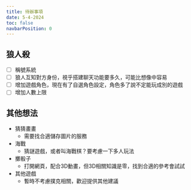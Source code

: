 ```yaml
---
title: 待辦事項
date: 5-4-2024
toc: false
navbarPosition: 0
---
```


## 狼人殺

- [ ] 稱號系統
- [ ] 狼人互知對方身份，視乎搭建聊天功能要多久，可能比想像中容易
- [ ] 增加遊戲角色，現在有了自選角色設定，角色多了說不定能玩成別的遊戲
- [ ] 增加人數上限

## 其他想法

- 猜猜畫畫
  - 需要找合適儲存圖片的服務
- 海戰
  - 猜謎遊戲，或者叫海戰棋？要考慮一下多人玩法
- 擲骰子
  - 打開網頁，配合3D動畫，但3D相關知識是零，找到合適的參考會試試
- 其他遊戲
  - 暫時不考慮撲克相關，歡迎提供其他建議
